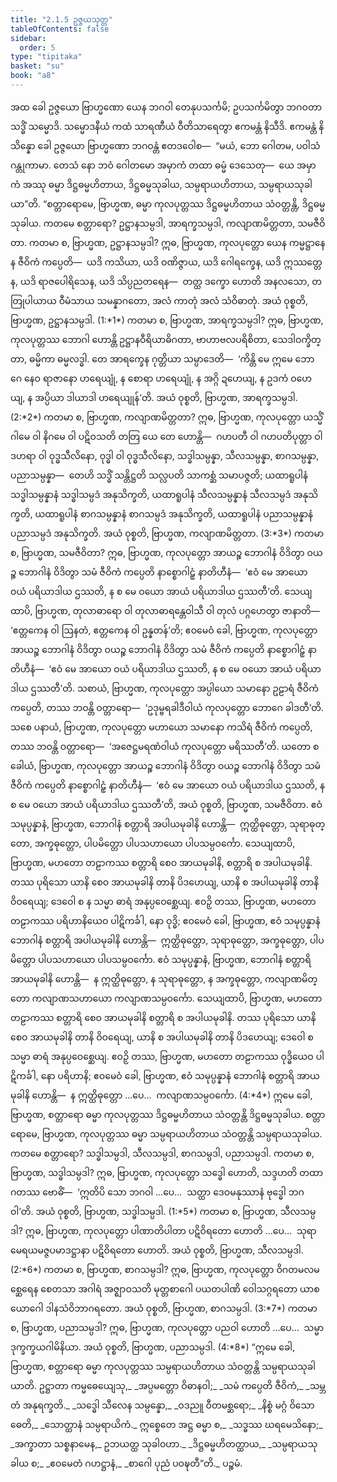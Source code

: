 ```yaml
---
title: "2.1.5 ဥဇ္ဇယသုတ္တ"
tableOfContents: false
sidebar:
  order: 5
type: "tipitaka"
basket: "su"
book: "a8"
---
```



<DynamicBreadcrumb />

<Division number="55" book="a8" e="ch" v="17" p="111">

<Paragraph number="582" book="a8">
အထ ခေါ ဥဇ္ဇယော ဗြာဟ္မဏော ယေန ဘဂဝါ တေနုပသင်္ကမိ; ဥပသင်္ကမိတွာ ဘဂဝတာ သဒ္ဓိံ သမ္မောဒိ. သမ္မောဒနီယံ ကထံ သာရဏီယံ ဝီတိသာရေတွာ ဧကမန္တံ နိသီဒိ. ဧကမန္တံ နိသိန္နော ခေါ ဥဇ္ဇယော ဗြာဟ္မဏော ဘဂဝန္တံ ဧတဒဝေါစ—  “မယံ, ဘော ဂေါတမ, ပဝါသံ ဂန္တုကာမာ. တေသံ နော ဘဝံ ဂေါတမော အမှာကံ တထာ ဓမ္မံ ဒေသေတု—  ယေ အမှာကံ အဿု ဓမ္မာ ဒိဋ္ဌဓမ္မဟိတာယ, ဒိဋ္ဌဓမ္မသုခါယ, သမ္ပရာယဟိတာယ, သမ္ပရာယသုခါယာ”တိ.
</Paragraph>

<Paragraph number="583" book="a8">
“စတ္တာရောမေ, ဗြာဟ္မဏ, ဓမ္မာ ကုလပုတ္တဿ ဒိဋ္ဌဓမ္မဟိတာယ သံဝတ္တန္တိ, ဒိဋ္ဌဓမ္မသုခါယ. ကတမေ စတ္တာရော? ဥဋ္ဌာနသမ္ပဒါ, အာရက္ခသမ္ပဒါ, ကလျာဏမိတ္တတာ, သမဇီဝိတာ.
</Paragraph>

<Paragraph number="584" book="a8">
ကတမာ စ, ဗြာဟ္မဏ, ဥဋ္ဌာနသမ္ပဒါ? ဣဓ, ဗြာဟ္မဏ, ကုလပုတ္တော ယေန ကမ္မဋ္ဌာနေန ဇီဝိကံ ကပ္ပေတိ—  ယဒိ ကသိယာ, ယဒိ ဝဏိဇ္ဇာယ, ယဒိ ဂေါရက္ခေန, ယဒိ ဣဿတ္တေန, ယဒိ ရာဇပေါရိသေန, ယဒိ သိပ္ပညတရေန—  တတ္ထ ဒက္ခော ဟောတိ အနလသော, တတြုပါယာယ ဝီမံသာယ သမန္နာဂတော, အလံ ကာတုံ အလံ သံဝိဓာတုံ. အယံ ဝုစ္စတိ, ဗြာဟ္မဏ, ဥဋ္ဌာနသမ္ပဒါ. (1:*1*)
</Paragraph>

<Paragraph number="585" book="a8">
ကတမာ စ, ဗြာဟ္မဏ, အာရက္ခသမ္ပဒါ? ဣဓ, ဗြာဟ္မဏ, ကုလပုတ္တဿ ဘောဂါ ဟောန္တိ ဥဋ္ဌာနဝီရိယာဓိဂတာ, ဗာဟာဗလပရိစိတာ, သေဒါဝက္ခိတ္တာ, ဓမ္မိကာ ဓမ္မလဒ္ဓါ. တေ အာရက္ခေန ဂုတ္တိယာ သမ္ပာဒေတိ—  ‘ကိန္တိ မေ ဣမေ ဘောဂေ နေဝ ရာဇာနော ဟရေယျုံ, န စောရာ ဟရေယျုံ, န အဂ္ဂိ ဍဟေယျ, န ဥဒကံ ဝဟေယျ, န အပ္ပိယာ ဒါယာဒါ ဟရေယျုန်’တိ. အယံ ဝုစ္စတိ, ဗြာဟ္မဏ, အာရက္ခသမ္ပဒါ. (2:*2*)
</Paragraph>

<Paragraph number="586" book="a8">
ကတမာ စ, ဗြာဟ္မဏ, ကလျာဏမိတ္တတာ? ဣဓ, ဗြာဟ္မဏ, ကုလပုတ္တော ယသ္မိံ ဂါမေ ဝါ နိဂမေ ဝါ ပဋိဝသတိ တတြ ယေ တေ ဟောန္တိ—  ဂဟပတီ ဝါ ဂဟပတိပုတ္တာ ဝါ ဒဟရာ ဝါ ဝုဒ္ဓသီလိနော, ဝုဒ္ဓါ ဝါ ဝုဒ္ဓသီလိနော, သဒ္ဓါသမ္ပန္နာ, သီလသမ္ပန္နာ, စာဂသမ္ပန္နာ, ပညာသမ္ပန္နာ—  တေဟိ သဒ္ဓိံ သန္တိဋ္ဌတိ သလ္လပတိ သာကစ္ဆံ သမာပဇ္ဇတိ; ယထာရူပါနံ သဒ္ဓါသမ္ပန္နာနံ သဒ္ဓါသမ္ပဒံ အနုသိက္ခတိ, ယထာရူပါနံ သီလသမ္ပန္နာနံ သီလသမ္ပဒံ အနုသိက္ခတိ, ယထာရူပါနံ စာဂသမ္ပန္နာနံ စာဂသမ္ပဒံ အနုသိက္ခတိ, ယထာရူပါနံ ပညာသမ္ပန္နာနံ ပညာသမ္ပဒံ အနုသိက္ခတိ. အယံ ဝုစ္စတိ, ဗြာဟ္မဏ, ကလျာဏမိတ္တတာ. (3:*3*)
</Paragraph>

<Paragraph number="587" book="a8">
ကတမာ စ, ဗြာဟ္မဏ, သမဇီဝိတာ? ဣဓ, ဗြာဟ္မဏ, ကုလပုတ္တော အာယဉ္စ ဘောဂါနံ ဝိဒိတွာ ဝယဉ္စ ဘောဂါနံ ဝိဒိတွာ သမံ ဇီဝိကံ ကပ္ပေတိ နာစ္စောဂါဠှံ နာတိဟီနံ—  ‘ဧဝံ မေ အာယော ဝယံ ပရိယာဒါယ ဌဿတိ, န စ မေ ဝယော အာယံ ပရိယာဒါယ ဌဿတီ’တိ. သေယျထာပိ, ဗြာဟ္မဏ, တုလာဓာရော ဝါ တုလာဓာရန္တေဝါသီ ဝါ တုလံ ပဂ္ဂဟေတွာ ဇာနာတိ—  ‘ဧတ္တကေန ဝါ ဩနတံ, ဧတ္တကေန ဝါ ဥန္နတန်’တိ; ဧဝမေဝံ ခေါ, ဗြာဟ္မဏ, ကုလပုတ္တော အာယဉ္စ ဘောဂါနံ ဝိဒိတွာ ဝယဉ္စ ဘောဂါနံ ဝိဒိတွာ သမံ ဇီဝိကံ ကပ္ပေတိ နာစ္စောဂါဠှံ နာတိဟီနံ—  ‘ဧဝံ မေ အာယော ဝယံ ပရိယာဒါယ ဌဿတိ, န စ မေ ဝယော အာယံ ပရိယာဒါယ ဌဿတီ’တိ. သစာယံ, ဗြာဟ္မဏ, ကုလပုတ္တော အပ္ပါယော သမာနော ဥဠာရံ ဇီဝိကံ ကပ္ပေတိ, တဿ ဘဝန္တိ ဝတ္တာရော—  ‘ဥဒုမ္ဗရခါဒီဝါယံ ကုလပုတ္တော ဘောဂေ ခါဒတီ’တိ. သစေ ပနာယံ, ဗြာဟ္မဏ, ကုလပုတ္တော မဟာယော သမာနော ကသိရံ ဇီဝိကံ ကပ္ပေတိ, တဿ ဘဝန္တိ ဝတ္တာရော—  ‘အဇေဋ္ဌမရဏံဝါယံ ကုလပုတ္တော မရိဿတီ’တိ. ယတော စ ခေါယံ, ဗြာဟ္မဏ, ကုလပုတ္တော အာယဉ္စ ဘောဂါနံ ဝိဒိတွာ ဝယဉ္စ ဘောဂါနံ ဝိဒိတွာ သမံ ဇီဝိကံ ကပ္ပေတိ နာစ္စောဂါဠှံ နာတိဟီနံ—  ‘ဧဝံ မေ အာယော ဝယံ ပရိယာဒါယ ဌဿတိ, န စ မေ ဝယော အာယံ ပရိယာဒါယ ဌဿတီ’တိ, အယံ ဝုစ္စတိ, ဗြာဟ္မဏ, သမဇီဝိတာ.
</Paragraph>

<Paragraph number="588" book="a8">
ဧဝံ သမုပ္ပန္နာနံ, ဗြာဟ္မဏ, ဘောဂါနံ စတ္တာရိ အပါယမုခါနိ ဟောန္တိ—  ဣတ္ထိဓုတ္တော, သုရာဓုတ္တော, အက္ခဓုတ္တော, ပါပမိတ္တော ပါပသဟာယော ပါပသမ္ပဝင်္ကော. သေယျထာပိ, ဗြာဟ္မဏ, မဟတော တဠာကဿ စတ္တာရိ စေဝ အာယမုခါနိ, စတ္တာရိ စ အပါယမုခါနိ. တဿ ပုရိသော ယာနိ စေဝ အာယမုခါနိ တာနိ ပိဒဟေယျ, ယာနိ စ အပါယမုခါနိ တာနိ ဝိဝရေယျ; ဒေဝေါ စ န သမ္မာ ဓာရံ အနုပ္ပဝေစ္ဆေယျ. ဧဝဉှိ တဿ, ဗြာဟ္မဏ, မဟတော တဠာကဿ ပရိဟာနိယေဝ ပါဋိကင်္ခါ, နော ဝုဒ္ဓိ; ဧဝမေဝံ ခေါ, ဗြာဟ္မဏ, ဧဝံ သမုပ္ပန္နာနံ ဘောဂါနံ စတ္တာရိ အပါယမုခါနိ ဟောန္တိ—  ဣတ္ထိဓုတ္တော, သုရာဓုတ္တော, အက္ခဓုတ္တော, ပါပမိတ္တော ပါပသဟာယော ပါပသမ္ပဝင်္ကော.
</Paragraph>

<Paragraph number="589" book="a8">
ဧဝံ သမုပ္ပန္နာနံ, ဗြာဟ္မဏ, ဘောဂါနံ စတ္တာရိ အာယမုခါနိ ဟောန္တိ—  န ဣတ္ထိဓုတ္တော, န သုရာဓုတ္တော, န အက္ခဓုတ္တော, ကလျာဏမိတ္တော ကလျာဏသဟာယော ကလျာဏသမ္ပဝင်္ကော. သေယျထာပိ, ဗြာဟ္မဏ, မဟတော တဠာကဿ စတ္တာရိ စေဝ အာယမုခါနိ စတ္တာရိ စ အပါယမုခါနိ. တဿ ပုရိသော ယာနိ စေဝ အာယမုခါနိ တာနိ ဝိဝရေယျ, ယာနိ စ အပါယမုခါနိ တာနိ ပိဒဟေယျ; ဒေဝေါ စ သမ္မာ ဓာရံ အနုပ္ပဝေစ္ဆေယျ. ဧဝဉှိ တဿ, ဗြာဟ္မဏ, မဟတော တဠာကဿ ဝုဒ္ဓိယေဝ ပါဋိကင်္ခါ, နော ပရိဟာနိ; ဧဝမေဝံ ခေါ, ဗြာဟ္မဏ, ဧဝံ သမုပ္ပန္နာနံ ဘောဂါနံ စတ္တာရိ အာယမုခါနိ ဟောန္တိ—  န ဣတ္ထိဓုတ္တော …ပေ…  ကလျာဏသမ္ပဝင်္ကော. (4:*4*)
</Paragraph>

<Paragraph number="590" book="a8">
ဣမေ ခေါ, ဗြာဟ္မဏ, စတ္တာရော ဓမ္မာ ကုလပုတ္တဿ ဒိဋ္ဌဓမ္မဟိတာယ သံဝတ္တန္တိ ဒိဋ္ဌဓမ္မသုခါယ.
</Paragraph>

<Paragraph number="591" book="a8">
စတ္တာရောမေ, ဗြာဟ္မဏ, ကုလပုတ္တဿ ဓမ္မာ သမ္ပရာယဟိတာယ သံဝတ္တန္တိ သမ္ပရာယသုခါယ. ကတမေ စတ္တာရော? သဒ္ဓါသမ္ပဒါ, သီလသမ္ပဒါ, စာဂသမ္ပဒါ, ပညာသမ္ပဒါ. ကတမာ စ, ဗြာဟ္မဏ, သဒ္ဓါသမ္ပဒါ? ဣဓ, ဗြာဟ္မဏ, ကုလပုတ္တော သဒ္ဓေါ ဟောတိ, သဒ္ဒဟတိ တထာဂတဿ ဗောဓိံ—  ‘ဣတိပိ သော ဘဂဝါ …ပေ…  သတ္ထာ ဒေဝမနုဿာနံ ဗုဒ္ဓေါ ဘဂဝါ’တိ. အယံ ဝုစ္စတိ, ဗြာဟ္မဏ, သဒ္ဓါသမ္ပဒါ. (1:*5*)
</Paragraph>

<Paragraph number="592" book="a8">
ကတမာ စ, ဗြာဟ္မဏ, သီလသမ္ပဒါ? ဣဓ, ဗြာဟ္မဏ, ကုလပုတ္တော ပါဏာတိပါတာ ပဋိဝိရတော ဟောတိ …ပေ…  သုရာမေရယမဇ္ဇပမာဒဋ္ဌာနာ ပဋိဝိရတော ဟောတိ. အယံ ဝုစ္စတိ, ဗြာဟ္မဏ, သီလသမ္ပဒါ. (2:*6*)
</Paragraph>

<Paragraph number="593" book="a8">
ကတမာ စ, ဗြာဟ္မဏ, စာဂသမ္ပဒါ? ဣဓ, ဗြာဟ္မဏ, ကုလပုတ္တော ဝိဂတမလမစ္ဆေရေန စေတသာ အဂါရံ အဇ္ဈာဝသတိ မုတ္တစာဂေါ ပယတပါဏိ ဝေါသဂ္ဂရတော ယာစယောဂေါ ဒါနသံဝိဘာဂရတော. အယံ ဝုစ္စတိ, ဗြာဟ္မဏ, စာဂသမ္ပဒါ. (3:*7*)
</Paragraph>

<Paragraph number="594" book="a8">
ကတမာ စ, ဗြာဟ္မဏ, ပညာသမ္ပဒါ? ဣဓ, ဗြာဟ္မဏ, ကုလပုတ္တော ပညဝါ ဟောတိ …ပေ…  သမ္မာ ဒုက္ခက္ခယဂါမိနိယာ. အယံ ဝုစ္စတိ, ဗြာဟ္မဏ, ပညာသမ္ပဒါ. (4:*8*)
</Paragraph>

<Paragraph number="595" book="a8">
“ဣမေ ခေါ, ဗြာဟ္မဏ, စတ္တာရော ဓမ္မာ ကုလပုတ္တဿ သမ္ပရာယဟိတာယ သံဝတ္တန္တိ သမ္ပရာယသုခါယာတိ.
</Paragraph>

<Paragraph number="596" type="verses" book="a8">
ဥဋ္ဌာတာ ကမ္မဓေယျေသု,_  
_အပ္ပမတ္တော ဝိဓာနဝါ;_  
_သမံ ကပ္ပေတိ ဇီဝိကံ,_  
_သမ္ဘတံ အနုရက္ခတိ._  

</Paragraph>

<Paragraph number="597" type="verses" book="a8">
_သဒ္ဓေါ သီလေန သမ္ပန္နော,_  
_ဝဒညူ ဝီတမစ္ဆရော;_  
_နိစ္စံ မဂ္ဂံ ဝိသောဓေတိ,_  
_သောတ္ထာနံ သမ္ပရာယိကံ._  

</Paragraph>

<Paragraph number="598" book="a8">
ဣစ္စေတေ အဋ္ဌ ဓမ္မာ စ,_  
_သဒ္ဓဿ ဃရမေသိနော;_  
_အက္ခာတာ သစ္စနာမေန,_  
ဥဘယတ္ထ သုခါဝဟာ._  

</Paragraph>

<Paragraph number="599" type="verses" book="a8">
_ဒိဋ္ဌဓမ္မဟိတတ္ထာယ,_  
_သမ္ပရာယသုခါယ စ;_  
_ဧဝမေတံ ဂဟဋ္ဌာနံ,_  
_စာဂေါ ပုညံ ပဝဍ္ဎတီ”တိ._  


</Paragraph>
</Division>

<Paragraph number="600" type="center" book="a8">
ပဉ္စမံ.
</Paragraph>